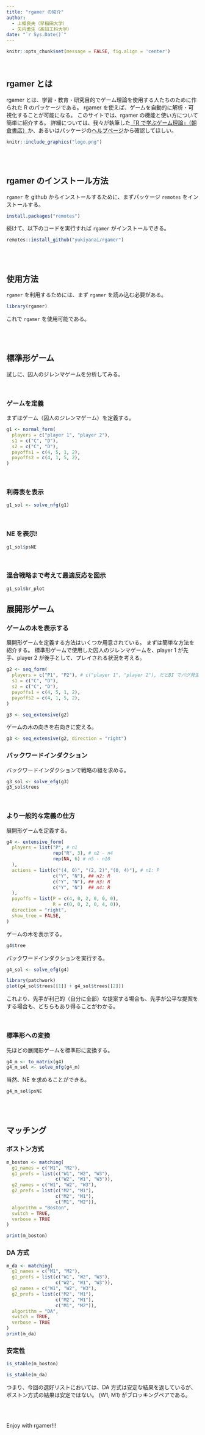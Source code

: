 ```yaml
---
title: "rgamer の紹介"
author:
  - 上條良夫（早稲田大学）
  - 矢内勇生（高知工科大学）
date: "`r Sys.Date()`"
---
```


```r
knitr::opts_chunk$set(message = FALSE, fig.align = 'center')
```


<br>

## rgamer とは

rgamer とは、学習・教育・研究目的でゲーム理論を使用する人たちのために作られた R のパッケージである。
rgamer を使えば、ゲームを自動的に解析・可視化することが可能になる。
このサイトでは、rgamer の機能と使い方について簡単に紹介する。
詳細については、我々が執筆した<a href="https://www.asakura.co.jp/detail.php?book_code=27024">「R で学ぶゲーム理論」（朝倉書店）</a>か、あるいはパッケージの<a href="https://github.com/yukiyanai/rgamer">ヘルプページ</a>から確認してほしい。


```r
knitr::include_graphics("logo.png")
```



<br>
<br>


## rgamer のインストール方法

`rgamer` を github からインストールするために、まずパッケージ `remotes` をインストールする。

```r
install.packages("remotes")
```

続けて、以下のコードを実行すれば `rgamer` がインストールできる。

```r
remotes::install_github("yukiyanai/rgamer")
```

<br>
<br>


## 使用方法

`rgamer` を利用するためには、まず `rgamer` を読み込む必要がある。

```r
library(rgamer)
```

これで `rgamer` を使用可能である。

<br>
<br>


## 標準形ゲーム

試しに、囚人のジレンマゲームを分析してみる。

<br>

### ゲームを定義

まずはゲーム（囚人のジレンマゲーム）を定義する。

```r
g1 <- normal_form(
  players = c("player 1", "player 2"), 
  s1 = c("C", "D"), 
  s2 = c("C", "D"),   
  payoffs1 = c(4, 5, 1, 2),
  payoffs2 = c(4, 1, 5, 2),
)
```

<br>


### 利得表を表示

```r
g1_sol <- solve_nfg(g1)
```

<br>

### NE を表示!

```r
g1_sol$psNE
```

<br>

### 混合戦略まで考えて最適反応を図示

```r
g1_sol$br_plot
```


## 展開形ゲーム

### ゲームの木を表示する

展開形ゲームを定義する方法はいくつか用意されている。
まずは簡単な方法を紹介する。
標準形ゲームで使用した囚人のジレンマゲームを、player 1 が先手、player 2 が後手として、プレイされる状況を考える。

```r
g2 <- seq_form(
  players = c("P1", "P2"), # c("player 1", "player 2"), だとBI でバグ発生 
  s1 = c("C", "D"), 
  s2 = c("C", "D"),   
  payoffs1 = c(4, 5, 1, 2),
  payoffs2 = c(4, 1, 5, 2),
)

g3 <- seq_extensive(g2)
```

ゲームの木の向きを右向きに変える。

```r
g3 <- seq_extensive(g2, direction = "right")
```


### バックワードインダクション

バックワードインダクションで戦略の組を求める。

```r
g3_sol <- solve_efg(g3)
g3_sol$trees
```

<br>

### より一般的な定義の仕方

展開形ゲームを定義する。

```r
g4 <- extensive_form(
  players = list("P", # n1
                 rep("R", 3), # n2 - n4
                 rep(NA, 6) # n5 - n10
  ),
  actions = list(c("(4, 0)", "(2, 2)","(0, 4)"), # n1: P
                 c("Y", "N"), ## n2: R
                 c("Y", "N"), ## n3: R
                 c("Y", "N")  ## n4: R
  ),
  payoffs = list(P = c(4, 0, 2, 0, 0, 0),
                 R = c(0, 0, 2, 0, 4, 0)),
  direction = "right",
  show_tree = FALSE,
)
```


ゲームの木を表示する。

```r
g4$tree
```


バックワードインダクションを実行する。

```r
g4_sol <- solve_efg(g4)

library(patchwork)
plot(g4_sol$trees[[1]] + g4_sol$trees[[2]])
```

これより、先手が利己的（自分に全部）な提案する場合も、先手が公平な提案をする場合も、どちらもあり得ることがわかる。

<br>

### 標準形への変換

先ほどの展開形ゲームを標準形に変換する。

```r
g4_m <- to_matrix(g4)
g4_m_sol <- solve_nfg(g4_m) 
```

当然、NE を求めることができる。

```r
g4_m_sol$psNE
```


<br>
<br>

## マッチング

### ボストン方式

```r
m_boston <- matching(
  g1_names = c("M1", "M2"),
  g1_prefs = list(c("W1", "W2", "W3"), 
                  c("W2", "W1", "W3")),
  g2_names = c("W1", "W2", "W3"),
  g2_prefs = list(c("M2", "M1"), 
                  c("M2", "M1"), 
                  c("M1", "M2")),
  algorithm = "Boston",
  switch = TRUE,
  verbose = TRUE
)

print(m_boston)
```


### DA 方式

```r

m_da <- matching(
  g1_names = c("M1", "M2"),
  g1_prefs = list(c("W1", "W2", "W3"), 
                  c("W2", "W1", "W3")),
  g2_names = c("W1", "W2", "W3"),
  g2_prefs = list(c("M2", "M1"), 
                  c("M2", "M1"), 
                  c("M1", "M2")),
  algorithm = "DA",
  switch = TRUE,
  verbose = TRUE
)
print(m_da)

```


### 安定性

```r
is_stable(m_boston)

is_stable(m_da)

```

つまり、今回の選好リストにおいては、DA 方式は安定な結果を返しているが、
ボストン方式の結果は安定ではない。
(W1, M1) がブロッキングペアである。


<br>
<br>

Enjoy with rgamer!!!

<br>
<br>
